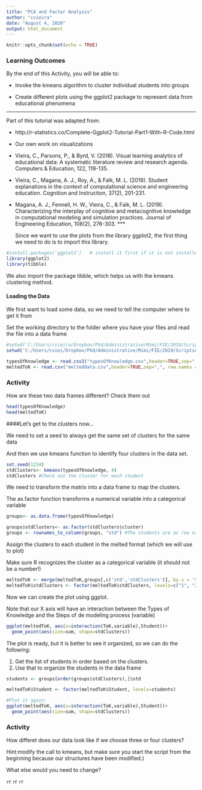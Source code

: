 ```yaml
---
title: "PCA and Factor Analysis"
author: "cvieira"
date: "August 4, 2020"
output: html_document
---
```

  
  ```r
knitr::opts_chunk$set(echo = TRUE)
```

### Learning Outcomes
By the end of this Activity, you will be able to:
  
  * Invoke the kmeans algorithm to cluster individual students into groups

* Create different plots using the ggplot2 package to represent data from educational phenomena

*** 
  Part of this tutorial was adapted from:
  
  * http://r-statistics.co/Complete-Ggplot2-Tutorial-Part1-With-R-Code.html 

* Our own work on visualizations
+ Vieira, C., Parsons, P., & Byrd, V. (2018). Visual learning analytics of educational data: A systematic literature review and research agenda. Computers & Education, 122, 119-135.
+ Vieira, C., Magana, A. J., Roy, A., & Falk, M. L. (2019). Student explanations in the context of computational science and engineering education. Cognition and Instruction, 37(2), 201-231.
+ Magana, A. J., Fennell, H. W., Vieira, C., & Falk, M. L. (2019). Characterizing the interplay of cognitive and metacognitive knowledge in computational modeling and simulation practices. Journal of Engineering Education, 108(2), 276-303.
***
  
  Since we want to use the plots from the library ggplot2, the first thing we need to do is to import this library. 

```r
#install.packages('ggplot2')   # install it first if it is not installed yet
library(ggplot2)
library(tibble)

```

We also import the package tibble, which helps us with the kmeans clustering method.

#### Loading the Data


We first want to load some data, so we need to tell the computer where to get it from

Set the working directory to the folder where you have your files and read the file into a data frame

```r
#setwd('C:/Users/cvieira/Dropbox/Phd/Administrative/Mimi/FIE/2019/ScriptsAndData/data/')
setwd('C:/Users/cviei/Dropbox/Phd/Administrative/Mimi/FIE/2019/ScriptsAndData/data/')

typesOfKnowledge <- read.csv2("typesOfKnowledge.csv",header=TRUE,sep=",", row.names = 1)
meltedToK <- read.csv("meltedData.csv",header=TRUE,sep=",", row.names = 1)

```

### Activity 
How are these two data frames different? Check them out
```r
head(typesOfKnowledge)
head(meltedToK)

```

####Let's get to the clusters now...

We need to set a seed to always get the same set of clusters for the same data

And then we use kmeans function to identify four clusters in the data set.

```r
set.seed(1234)
stdClusters<- kmeans(typesOfKnowledge, 4)
stdClusters #Check out the cluster for each student
```


We need to transform the matrix into a data frame to map the clusters.

The as.factor function transforms a numerical variable into a categorical variable

```r
groups<- as.data.frame(typesOfKnowledge)

groups$stdClusters<- as.factor(stdClusters$cluster)
groups <- rownames_to_column(groups, "std") #The students are as row names and we need to have them as column to merge them later
```


Assign the clusters to each student in the melted format (which we will use to plot)

Make sure R recognizes the cluster as a categorical variable (it should not be a number!)
```r
meltedToK <- merge(meltedToK,groups[,c('std','stdClusters')], by.x = 'Student', by.y = 'std')
meltedToK$stdClusters <- factor(meltedToK$stdClusters, levels=c("1", "2","3","4"))
```

Now we can create the plot using ggplot.

Note that our X axis will have an interaction between the Types of Knowledge and the Steps of de modeling process (variable)
```r
ggplot(meltedToK, aes(x=interaction(ToK,variable),Student))+
  geom_point(aes(size=sum, shape=stdClusters))
```

The plot is ready, but it is better to see it organized, so we can do the following:
  
  1.  Get the list of students in order based on the clusters.
2.  Use that to organize the students in the data frame
```r
students <- groups[order(groups$stdClusters),]$std

meltedToK$Student <- factor(meltedToK$Student, levels=students)

#Plot it again:
ggplot(meltedToK, aes(x=interaction(ToK,variable),Student))+
  geom_point(aes(size=sum, shape=stdClusters))
```
### Activity 
How differet does our data look like if we choose three or four clusters?
  
  Hint:modify the call to kmeans, but make sure you start the script from the beginning because our structures have been modified.)

What else would you need to change? 
  
  
  
  
  ```r

```r




```r

```r




```r

```r


